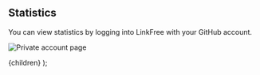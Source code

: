 
## Statistics

You can view statistics by logging into LinkFree with your GitHub account.

![Private account page](https://user-images.githubusercontent.com/624760/217878006-469119bf-aa9c-4788-963e-0bbe70477a47.jpeg)

  <DocsLayout title="LinkFree Statistics Documentation" section="Customising your Profile" name="Statistics">{children}</DocsLayout>
);
